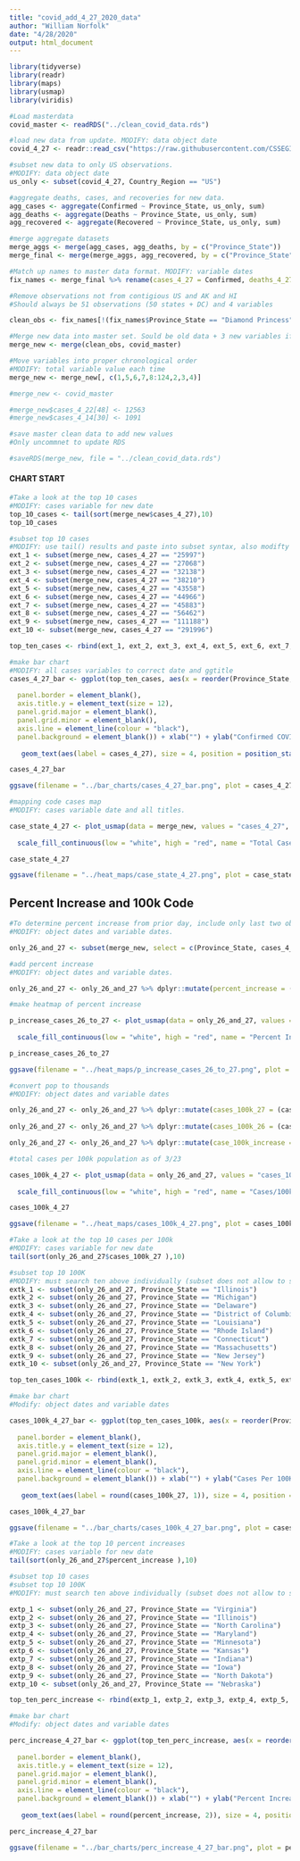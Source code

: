 ```yaml
---
title: "covid_add_4_27_2020_data"
author: "William Norfolk"
date: "4/28/2020"
output: html_document
---
```


```r
library(tidyverse)
library(readr)
library(maps)
library(usmap)
library(viridis)
```

```r
#Load masterdata
covid_master <- readRDS("../clean_covid_data.rds")
```


```r
#load new data from update. MODIFY: data object date
covid_4_27 <- readr::read_csv("https://raw.githubusercontent.com/CSSEGISandData/COVID-19/master/csse_covid_19_data/csse_covid_19_daily_reports/04-27-2020.csv")
```

```r
#subset new data to only US observations. 
#MODIFY: data object date
us_only <- subset(covid_4_27, Country_Region == "US")
```

```r
#aggregate deaths, cases, and recoveries for new data. 
agg_cases <- aggregate(Confirmed ~ Province_State, us_only, sum)
agg_deaths <- aggregate(Deaths ~ Province_State, us_only, sum)
agg_recovered <- aggregate(Recovered ~ Province_State, us_only, sum)
```

```r
#merge aggregate datasets
merge_aggs <- merge(agg_cases, agg_deaths, by = c("Province_State"))
merge_final <- merge(merge_aggs, agg_recovered, by = c("Province_State"))
```

```r
#Match up names to master data format. MODIFY: variable dates
fix_names <- merge_final %>% rename(cases_4_27 = Confirmed, deaths_4_27 = Deaths, recov_4_27 = Recovered)
```

```r
#Remove observations not from contigious US and AK and HI
#Should always be 51 observations (50 states + DC) and 4 variables

clean_obs <- fix_names[!(fix_names$Province_State == "Diamond Princess" | fix_names$Province_State == "Grand Princess" | fix_names$Province_State == "Guam" | fix_names$Province_State == "Puerto Rico" | fix_names$Province_State == "United States Virgin Islands" | fix_names$Province_State == "US" | fix_names$Province_State == "American Samoa" | fix_names$Province_State == "Northern Mariana Islands" | fix_names$Province_State == "Virgin Islands" | fix_names$Province_State == "Wuhan Evacuee" | fix_names$Province_State == "Recovered"),]
```

```r
#Merge new data into master set. Sould be old data + 3 new variables if successful
merge_new <- merge(clean_obs, covid_master)
```

```r
#Move variables into proper chronological order
#MODIFY: total variable value each time
merge_new <- merge_new[, c(1,5,6,7,8:124,2,3,4)]
```

```r
#merge_new <- covid_master
```

```r
#merge_new$cases_4_22[48] <- 12563
#merge_new$cases_4_14[30] <- 1091

```


```r
#save master clean data to add new values
#Only uncommnet to update RDS

#saveRDS(merge_new, file = "../clean_covid_data.rds")
```

#### CHART START

```r
#Take a look at the top 10 cases
#MODIFY: cases variable for new date
top_10_cases <- tail(sort(merge_new$cases_4_27),10)
top_10_cases
```

```r
#subset top 10 cases
#MODIFY: use tail() results and paste into subset syntax, also modifty cases date value
ext_1 <- subset(merge_new, cases_4_27 == "25997")
ext_2 <- subset(merge_new, cases_4_27 == "27068")
ext_3 <- subset(merge_new, cases_4_27 == "32138")
ext_4 <- subset(merge_new, cases_4_27 == "38210")
ext_5 <- subset(merge_new, cases_4_27 == "43558")
ext_6 <- subset(merge_new, cases_4_27 == "44966")
ext_7 <- subset(merge_new, cases_4_27 == "45883")
ext_8 <- subset(merge_new, cases_4_27 == "56462")
ext_9 <- subset(merge_new, cases_4_27 == "111188")
ext_10 <- subset(merge_new, cases_4_27 == "291996")

top_ten_cases <- rbind(ext_1, ext_2, ext_3, ext_4, ext_5, ext_6, ext_7, ext_8, ext_9, ext_10)
```

```r
#make bar chart
#MODIFY: all cases variables to correct date and ggtitle
cases_4_27_bar <- ggplot(top_ten_cases, aes(x = reorder(Province_State, -cases_4_27), cases_4_27)) + geom_bar(aes(fill = reorder(Province_State, -cases_4_27)),stat = "identity") + theme(axis.text.x = element_text(angle = 45, hjust = 1),
                                                                                                   legend.position = "none",                                                                        axis.text=element_text(size=12),
  panel.border = element_blank(), 
  axis.title.y = element_text(size = 12),
  panel.grid.major = element_blank(),
  panel.grid.minor = element_blank(),
  axis.line = element_line(colour = "black"),
  panel.background = element_blank()) + xlab("") + ylab("Confirmed COVID-19 Cases") + ggtitle("Top Ten Confirmed COVID-19 Cases by State 4/27/2020") +
  
   geom_text(aes(label = cases_4_27), size = 4, position = position_stack(vjust = 0.8))

cases_4_27_bar 
```

```r
ggsave(filename = "../bar_charts/cases_4_27_bar.png", plot = cases_4_27_bar)
```

```r
#mapping code cases map
#MODIFY: cases variable date and all titles.

case_state_4_27 <- plot_usmap(data = merge_new, values = "cases_4_27", color = "black") + 
  
  scale_fill_continuous(low = "white", high = "red", name = "Total Cases", label = scales::comma) + theme(legend.position = "right", plot.title = element_text(color = "black", size = 15, face = "bold"), plot.subtitle = element_text(color = "black", size = 10, face = "italic")) + labs(title = "COVID-19 Confirmed Cases by State", subtitle = "Data as of: 4/27/2020")

case_state_4_27
```

```r
ggsave(filename = "../heat_maps/case_state_4_27.png", plot = case_state_4_27)
```

## Percent Increase and 100k Code

```r
#To determine percent increase from prior day, include only last two observations
#MODIFY: object dates and variable dates.

only_26_and_27 <- subset(merge_new, select = c(Province_State, cases_4_27, cases_4_26, fips, total_pop))
```




```r
#add percent increase
#MODIFY: object dates and variable dates.

only_26_and_27 <- only_26_and_27 %>% dplyr::mutate(percent_increase = (cases_4_27 - cases_4_26) / cases_4_26 * 100)
```

```r
#make heatmap of percent increase

p_increase_cases_26_to_27 <- plot_usmap(data = only_26_and_27, values = "percent_increase", color = "black") + 
  
  scale_fill_continuous(low = "white", high = "red", name = "Percent Increase", label = scales::comma) + theme(legend.position = "right", plot.title = element_text(color = "black", size = 15, face = "bold"), plot.subtitle = element_text(color = "black", size = 10, face = "italic")) + labs(title = "Percent Increase of Confirmed COVID-19 Cases by State", subtitle = "From: 4/26/2020-4/27/2020")

p_increase_cases_26_to_27
```

```r
ggsave(filename = "../heat_maps/p_increase_cases_26_to_27.png", plot = p_increase_cases_26_to_27)
```

```r
#convert pop to thousands
#MODIFY: object dates and variable dates

only_26_and_27 <- only_26_and_27 %>% dplyr::mutate(cases_100k_27 = (cases_4_27 / total_pop) *100000)
  
only_26_and_27 <- only_26_and_27 %>% dplyr::mutate(cases_100k_26 = (cases_4_26 / total_pop) * 100000)

only_26_and_27 <- only_26_and_27 %>% dplyr::mutate(case_100k_increase = (cases_100k_27 - cases_100k_26) / cases_100k_26 *100)

```

```r
#total cases per 100k population as of 3/23

cases_100k_4_27 <- plot_usmap(data = only_26_and_27, values = "cases_100k_27", color = "black") + 
  
  scale_fill_continuous(low = "white", high = "red", name = "Cases/100k Population", label = scales::comma) + theme(legend.position = "right", plot.title = element_text(color = "black", size = 15, face = "bold"), plot.subtitle = element_text(color = "black", size = 10, face = "italic")) + labs(title = "COVID-19 Confirmed Cases Per 100K Individuals by State", subtitle = "Data as of: 4/27/2020")

cases_100k_4_27
```

```r
ggsave(filename = "../heat_maps/cases_100k_4_27.png", plot = cases_100k_4_27)
```

```r
#Take a look at the top 10 cases per 100k
#MODIFY: cases variable for new date
tail(sort(only_26_and_27$cases_100k_27 ),10)
```


```r
#subset top 10 100K
#MODIFY: must search ten above individually (subset does not allow to select by these values for some reason...) and past the states in the code below.Also modify variable and object date names.
extk_1 <- subset(only_26_and_27, Province_State == "Illinois")
extk_2 <- subset(only_26_and_27, Province_State == "Michigan")
extk_3 <- subset(only_26_and_27, Province_State == "Delaware")
extk_4 <- subset(only_26_and_27, Province_State == "District of Columbia")
extk_5 <- subset(only_26_and_27, Province_State == "Louisiana")
extk_6 <- subset(only_26_and_27, Province_State == "Rhode Island")
extk_7 <- subset(only_26_and_27, Province_State == "Connecticut")
extk_8 <- subset(only_26_and_27, Province_State == "Massachusetts")
extk_9 <- subset(only_26_and_27, Province_State == "New Jersey")
extk_10 <- subset(only_26_and_27, Province_State == "New York")

top_ten_cases_100k <- rbind(extk_1, extk_2, extk_3, extk_4, extk_5, extk_6, extk_7, extk_8, extk_9, extk_10)
```

```r
#make bar chart
#Modify: object dates and variable dates

cases_100k_4_27_bar <- ggplot(top_ten_cases_100k, aes(x = reorder(Province_State, -cases_100k_27), cases_100k_27)) + geom_bar(aes(fill = reorder(Province_State, -cases_100k_27)), stat = "identity") + theme(axis.text.x = element_text(angle = 45, hjust = 1),
                                                                                                   legend.position = "none",                                                                        axis.text=element_text(size=12),
  panel.border = element_blank(),   
  axis.title.y = element_text(size = 12),
  panel.grid.major = element_blank(),
  panel.grid.minor = element_blank(),
  axis.line = element_line(colour = "black"),
  panel.background = element_blank()) + xlab("") + ylab("Cases Per 100K Individuals") + ggtitle("Top Ten COVID-19 Confirmed Cases Per 100K Individuals by State 4/27/2020") +
  
   geom_text(aes(label = round(cases_100k_27, 1)), size = 4, position = position_stack(vjust = 0.8))

cases_100k_4_27_bar
```

```r
ggsave(filename = "../bar_charts/cases_100k_4_27_bar.png", plot = cases_100k_4_27_bar)
```

```r
#Take a look at the top 10 percent increases
#MODIFY: cases variable for new date
tail(sort(only_26_and_27$percent_increase ),10)
```

```r
#subset top 10 cases
#subset top 10 100K
#MODIFY: must search ten above individually (subset does not allow to select by these values for some reason...) and past the states in the code below.Also modify variable and object date names.

extp_1 <- subset(only_26_and_27, Province_State == "Virginia")
extp_2 <- subset(only_26_and_27, Province_State == "Illinois")
extp_3 <- subset(only_26_and_27, Province_State == "North Carolina")
extp_4 <- subset(only_26_and_27, Province_State == "Maryland")
extp_5 <- subset(only_26_and_27, Province_State == "Minnesota")
extp_6 <- subset(only_26_and_27, Province_State == "Kansas")
extp_7 <- subset(only_26_and_27, Province_State == "Indiana")
extp_8 <- subset(only_26_and_27, Province_State == "Iowa")
extp_9 <- subset(only_26_and_27, Province_State == "North Dakota")
extp_10 <- subset(only_26_and_27, Province_State == "Nebraska")

top_ten_perc_increase <- rbind(extp_1, extp_2, extp_3, extp_4, extp_5, extp_6, extp_7, extp_8, extp_9, extp_10)
```

```r
#make bar chart
#Modify: object dates and variable dates

perc_increase_4_27_bar <- ggplot(top_ten_perc_increase, aes(x = reorder(Province_State, -percent_increase), percent_increase)) + geom_bar(aes(fill = reorder(Province_State, -percent_increase)), stat = "identity") + theme(axis.text.x = element_text(angle = 45, hjust = 1),
                                                                                                   legend.position = "none",                                                                        axis.text=element_text(size=12),
  panel.border = element_blank(),   
  axis.title.y = element_text(size = 12),
  panel.grid.major = element_blank(),
  panel.grid.minor = element_blank(),
  axis.line = element_line(colour = "black"),
  panel.background = element_blank()) + xlab("") + ylab("Percent Increase") + ggtitle("COVID-19: Top Ten Percent Increase by State from 4/26/20-4/27/20") +
  
   geom_text(aes(label = round(percent_increase, 2)), size = 4, position = position_stack(vjust = 0.8))

perc_increase_4_27_bar
```

```r
ggsave(filename = "../bar_charts/perc_increase_4_27_bar.png", plot = perc_increase_4_27_bar)
```